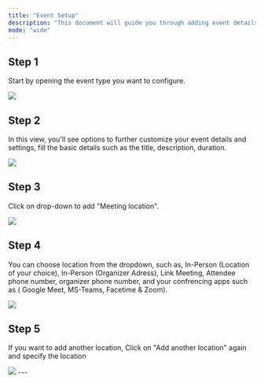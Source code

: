 ```yaml
---
title: "Event Setup"
description: "This document will guide you through adding event details and specifying the event location."
mode: "wide"
---
```


## Step 1

Start by opening the event type you want to configure.

<Frame><img src="/images/event_setup/1.webp" /></Frame>

## Step 2

In this view, you'll see options to further customize your event details and settings, fill the basic details such as the title, description, duration.

<Frame><img src="/images/event_setup/2.webp" /></Frame>

## Step 3

Click on drop-down to add "Meeting location".

<Frame><img src="/images/event_setup/3.webp" /></Frame>

## Step 4

You can choose location from the dropdown, such as, In-Person (Location of your choice), In-Person (Organizer Adress), Link Meeting, Attendee phone number, organizer phone number, and your confrencing apps such as ( Google Meet, MS-Teams, Facetime & Zoom).

<Frame><img src="/images/event_setup/4.webp" /></Frame>

## Step 5

If you want to add another location, Click on "Add another location" again and specify the location

<Frame><img src="/images/event_setup/5.webp" /></Frame>
---